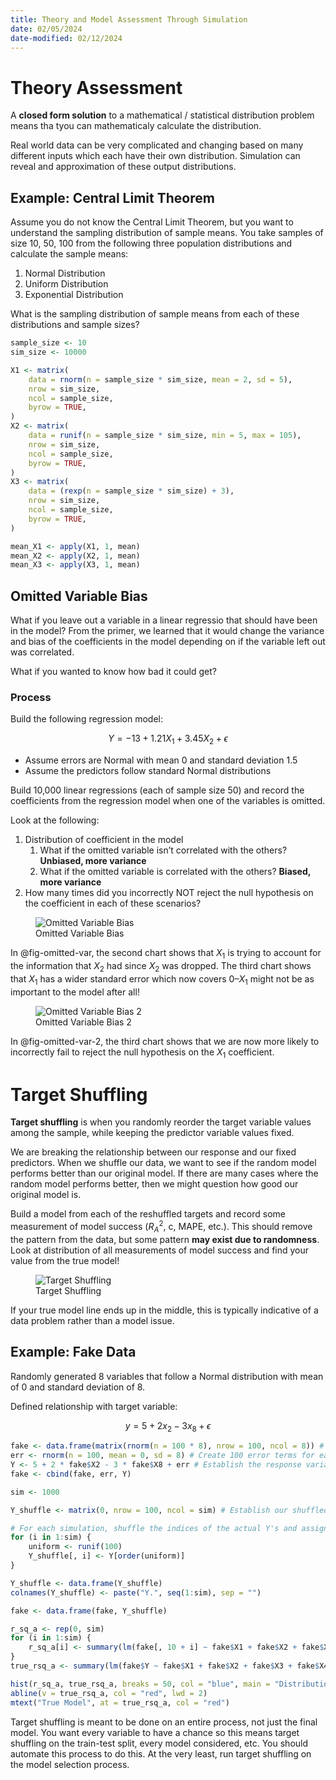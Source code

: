 ```yaml
---
title: Theory and Model Assessment Through Simulation
date: 02/05/2024
date-modified: 02/12/2024
---
```


# Theory Assessment

A **closed form solution** to a mathematical / statistical distribution problem means tha tyou can mathematicaly calculate the distribution.

Real world data can be very complicated and changing based on many different inputs which each have their own distribution. Simulation can reveal and approximation of these output distributions.

## Example: Central Limit Theorem

Assume you do not know the Central Limit Theorem, but you want to understand the sampling distribution of sample means. You take samples of size 10, 50, 100 from the following three population distributions and calculate the sample means:

1.  Normal Distribution
2.  Uniform Distribution
3.  Exponential Distribution

What is the sampling distribution of sample means from each of these distributions and sample sizes?

```r
sample_size <- 10
sim_size <- 10000

X1 <- matrix(
    data = rnorm(n = sample_size * sim_size, mean = 2, sd = 5),
    nrow = sim_size,
    ncol = sample_size,
    byrow = TRUE,
)
X2 <- matrix(
    data = runif(n = sample_size * sim_size, min = 5, max = 105),
    nrow = sim_size,
    ncol = sample_size,
    byrow = TRUE,
)
X3 <- matrix(
    data = (rexp(n = sample_size * sim_size) + 3),
    nrow = sim_size,
    ncol = sample_size,
    byrow = TRUE,
)

mean_X1 <- apply(X1, 1, mean)
mean_X2 <- apply(X2, 1, mean)
mean_X3 <- apply(X3, 1, mean)
```

## Omitted Variable Bias

What if you leave out a variable in a linear regressio that should have been in the model? From the primer, we learned that it would change the variance and bias of the coefficients in the model depending on if the variable left out was correlated.

What if you wanted to know how bad it could get?

### Process

Build the following regression model:

$$
Y = -13 + 1.21X_1 + 3.45X_2 + \epsilon
$$

-   Assume errors are Normal with mean 0 and standard deviation 1.5
-   Assume the predictors follow standard Normal distributions

Build 10,000 linear regressions (each of sample size 50) and record the coefficients from the regression model when one of the variables is omitted.

Look at the following:

1.  Distribution of coefficient in the model
    1.  What if the omitted variable isn't correlated with the others? **Unbiased, more variance**
    2.  What if the omitted variable is correlated with the others? **Biased, more variance**
2.  How many times did you incorrectly NOT reject the null hypothesis on the coefficient in each of these scenarios?

![Omitted Variable Bias](images/omitted-var.png){#fig-omitted-var}

In @fig-omitted-var, the second chart shows that $X_1$ is trying to account for the information that $X_2$ had since $X_2$ was dropped. The third chart shows that $X_1$ has a wider standard error which now covers 0--$X_1$ might not be as important to the model after all!

![Omitted Variable Bias 2](images/omitted-var-2.png){#fig-omitted-var-2}

In @fig-omitted-var-2, the third chart shows that we are now more likely to incorrectly fail to reject the null hypothesis on the $X_1$ coefficient.

# Target Shuffling

**Target shuffling** is when you randomly reorder the target variable values among the sample, while keeping the predictor variable values fixed.

We are breaking the relationship between our response and our fixed predictors. When we shuffle our data, we want to see if the random model performs better than our original model. If there are many cases where the random model performs better, then we might question how good our original model is.

Build a model from each of the reshuffled targets and record some measurement of model success ($R_A^2$, c, MAPE, etc.). This should remove the pattern from the data, but some pattern **may exist due to randomness**. Look at distribution of all measurements of model success and find your value from the true model!

![Target Shuffling](images/target-shuffling.png){#fig-target-shuffling}

If your true model line ends up in the middle, this is typically indicative of a data problem rather than a model issue.

## Example: Fake Data

Randomly generated 8 variables that follow a Normal distribution with mean of 0 and standard deviation of 8.

Defined relationship with target variable:

$$
y = 5 + 2x_2 - 3x_8 + \epsilon
$$

```r
fake <- data.frame(matrix(rnorm(n = 100 * 8), nrow = 100, ncol = 8)) # Create 8 columns for 8 different predictors
err <- rnorm(n = 100, mean = 0, sd = 8) # Create 100 error terms for each observation we have
Y <- 5 + 2 * fake$X2 - 3 * fake$X8 + err # Establish the response variable
fake <- cbind(fake, err, Y)

sim <- 1000

Y_shuffle <- matrix(0, nrow = 100, ncol = sim) # Establish our shuffled target simulations

# For each simulation, shuffle the indices of the actual Y's and assign them to the columns of Y_shuffle
for (i in 1:sim) {
    uniform <- runif(100)
    Y_shuffle[, i] <- Y[order(uniform)]
}

Y_shuffle <- data.frame(Y_shuffle)
colnames(Y_shuffle) <- paste("Y.", seq(1:sim), sep = "")

fake <- data.frame(fake, Y_shuffle)

r_sq_a <- rep(0, sim)
for (i in 1:sim) {
    r_sq_a[i] <- summary(lm(fake[, 10 + i] ~ fake$X1 + fake$X2 + fake$X3 + fake$X4 + fake$X5 + fake$X6 + fake$X7 + fake$X8))$adj.r.squared
}
true_rsq_a <- summary(lm(fake$Y ~ fake$X1 + fake$X2 + fake$X3 + fake$X4 + fake$X5 + fake$X6 + fake$X7 + fake$X8))$adj.r.squared
```

```r
hist(r_sq_a, true_rsq_a, breaks = 50, col = "blue", main = "Distribution of Adjusted R-Squared Values", xlab = "Adjusted R-Squared")
abline(v = true_rsq_a, col = "red", lwd = 2)
mtext("True Model", at = true_rsq_a, col = "red")
```

Target shuffling is meant to be done on an entire process, not just the final model. You want every variable to have a chance so this means target shuffling on the train-test split, every model considered, etc. You should automate this process to do this. At the very least, run target shuffling on the model selection process.